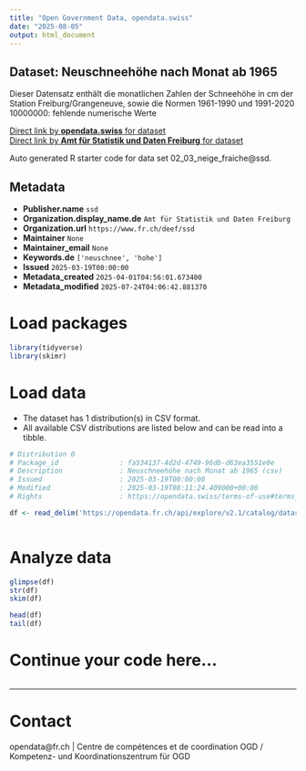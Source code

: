 ```yaml
---
title: "Open Government Data, opendata.swiss"
date: "2025-08-05"
output: html_document
---
```


## Dataset: Neuschneehöhe nach Monat ab 1965

Dieser Datensatz enthält die monatlichen Zahlen der Schneehöhe in cm der Station Freiburg/Grangeneuve, sowie die Normen 1961-1990 und 1991-2020 10000000: fehlende numerische Werte

[Direct link by **opendata.swiss** for dataset](https://opendata.swiss/de/dataset/neuschneehohe-nach-monat-ab-1965)<br>
[Direct link by **Amt für Statistik und Daten Freiburg** for dataset](https://opendata.fr.ch/explore/dataset/02_03_neige_fraiche/)

Auto generated R starter code for data set 02_03_neige_fraiche@ssd.

## Metadata

- **Publisher.name** `ssd`
- **Organization.display_name.de** `Amt für Statistik und Daten Freiburg`
- **Organization.url** `https://www.fr.ch/deef/ssd`
- **Maintainer** `None`
- **Maintainer_email** `None`
- **Keywords.de** `['neuschnee', 'hohe']`
- **Issued** `2025-03-19T00:00:00`
- **Metadata_created** `2025-04-01T04:56:01.673400`
- **Metadata_modified** `2025-07-24T04:06:42.881370`


# Load packages

```r

library(tidyverse)
library(skimr)

```

# Load data

-   The dataset has 1 distribution(s) in CSV format.
-   All available CSV distributions are listed below and can be read into a tibble.

```r

# Distribution 0
# Package_id               : fa534137-4d2d-4749-96db-d63ea3551e0e
# Description              : Neuschneehöhe nach Monat ab 1965 (csv)
# Issued                   : 2025-03-19T00:00:00
# Modified                 : 2025-03-19T08:11:24.409000+00:00
# Rights                   : https://opendata.swiss/terms-of-use#terms_by

df <- read_delim('https://opendata.fr.ch/api/explore/v2.1/catalog/datasets/02_03_neige_fraiche/exports/csv?use_labels=true')



```

# Analyze data

```r

glimpse(df)
str(df)
skim(df)

head(df)
tail(df)

```

# Continue your code here...

```r

```

------------------------------------------------------------------------

# Contact

opendata@fr.ch | Centre de compétences et de coordination OGD / Kompetenz- und Koordinationszentrum für OGD
